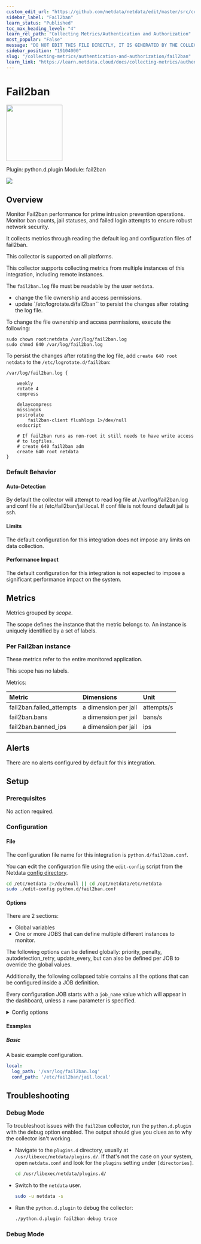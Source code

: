 ```yaml
---
custom_edit_url: "https://github.com/netdata/netdata/edit/master/src/collectors/python.d.plugin/fail2ban/metadata.yaml"
sidebar_label: "Fail2ban"
learn_status: "Published"
toc_max_heading_level: "4"
learn_rel_path: "Collecting Metrics/Authentication and Authorization"
most_popular: "False"
message: "DO NOT EDIT THIS FILE DIRECTLY, IT IS GENERATED BY THE COLLECTOR'S metadata.yaml FILE"
sidebar_position: "19104000"
slug: "/collecting-metrics/authentication-and-authorization/fail2ban"
learn_link: "https://learn.netdata.cloud/docs/collecting-metrics/authentication-and-authorization/fail2ban"
---
```



# Fail2ban


<img src="https://netdata.cloud/img/fail2ban.png" width="150"/>


Plugin: python.d.plugin
Module: fail2ban

<img src="https://img.shields.io/badge/maintained%20by-Netdata-%2300ab44" />

## Overview

Monitor Fail2ban performance for prime intrusion prevention operations. Monitor ban counts, jail statuses, and failed login attempts to ensure robust network security.


It collects metrics through reading the default log and configuration files of fail2ban.


This collector is supported on all platforms.

This collector supports collecting metrics from multiple instances of this integration, including remote instances.

The `fail2ban.log` file must be readable by the user `netdata`.
  - change the file ownership and access permissions.
  - update `/etc/logrotate.d/fail2ban`` to persist the changes after rotating the log file.

To change the file ownership and access permissions, execute the following:

```shell
sudo chown root:netdata /var/log/fail2ban.log
sudo chmod 640 /var/log/fail2ban.log
```

To persist the changes after rotating the log file, add `create 640 root netdata` to the `/etc/logrotate.d/fail2ban`:

```shell
/var/log/fail2ban.log {

    weekly
    rotate 4
    compress

    delaycompress
    missingok
    postrotate
        fail2ban-client flushlogs 1>/dev/null
    endscript

    # If fail2ban runs as non-root it still needs to have write access
    # to logfiles.
    # create 640 fail2ban adm
    create 640 root netdata
}
```


### Default Behavior

#### Auto-Detection

By default the collector will attempt to read log file at /var/log/fail2ban.log and conf file at /etc/fail2ban/jail.local.
If conf file is not found default jail is ssh.


#### Limits

The default configuration for this integration does not impose any limits on data collection.

#### Performance Impact

The default configuration for this integration is not expected to impose a significant performance impact on the system.


## Metrics

Metrics grouped by *scope*.

The scope defines the instance that the metric belongs to. An instance is uniquely identified by a set of labels.



### Per Fail2ban instance

These metrics refer to the entire monitored application.


This scope has no labels.

Metrics:

| Metric | Dimensions | Unit |
|:------|:----------|:----|
| fail2ban.failed_attempts | a dimension per jail | attempts/s |
| fail2ban.bans | a dimension per jail | bans/s |
| fail2ban.banned_ips | a dimension per jail | ips |



## Alerts

There are no alerts configured by default for this integration.


## Setup

### Prerequisites

No action required.

### Configuration

#### File

The configuration file name for this integration is `python.d/fail2ban.conf`.


You can edit the configuration file using the `edit-config` script from the
Netdata [config directory](/docs/netdata-agent/configuration#the-netdata-config-directory).

```bash
cd /etc/netdata 2>/dev/null || cd /opt/netdata/etc/netdata
sudo ./edit-config python.d/fail2ban.conf
```
#### Options

There are 2 sections:

* Global variables
* One or more JOBS that can define multiple different instances to monitor.

The following options can be defined globally: priority, penalty, autodetection_retry, update_every, but can also be defined per JOB to override the global values.

Additionally, the following collapsed table contains all the options that can be configured inside a JOB definition.

Every configuration JOB starts with a `job_name` value which will appear in the dashboard, unless a `name` parameter is specified.


<details><summary>Config options</summary>

| Name | Description | Default | Required |
|:----|:-----------|:-------|:--------:|
| log_path | path to fail2ban.log. | /var/log/fail2ban.log | no |
| conf_path | path to jail.local/jail.conf. | /etc/fail2ban/jail.local | no |
| conf_dir | path to jail.d/. | /etc/fail2ban/jail.d/ | no |
| exclude | jails you want to exclude from autodetection. |  | no |
| update_every | Sets the default data collection frequency. | 1 | no |
| priority | Controls the order of charts at the netdata dashboard. | 60000 | no |
| autodetection_retry | Sets the job re-check interval in seconds. | 0 | no |
| penalty | Indicates whether to apply penalty to update_every in case of failures. | yes | no |
| name | Job name. This value will overwrite the `job_name` value. JOBS with the same name are mutually exclusive. Only one of them will be allowed running at any time. This allows autodetection to try several alternatives and pick the one that works. |  | no |

</details>

#### Examples

##### Basic

A basic example configuration.

```yaml
local:
  log_path: '/var/log/fail2ban.log'
  conf_path: '/etc/fail2ban/jail.local'

```


## Troubleshooting

### Debug Mode

To troubleshoot issues with the `fail2ban` collector, run the `python.d.plugin` with the debug option enabled. The output
should give you clues as to why the collector isn't working.

- Navigate to the `plugins.d` directory, usually at `/usr/libexec/netdata/plugins.d/`. If that's not the case on
  your system, open `netdata.conf` and look for the `plugins` setting under `[directories]`.

  ```bash
  cd /usr/libexec/netdata/plugins.d/
  ```

- Switch to the `netdata` user.

  ```bash
  sudo -u netdata -s
  ```

- Run the `python.d.plugin` to debug the collector:

  ```bash
  ./python.d.plugin fail2ban debug trace
  ```

### Debug Mode




